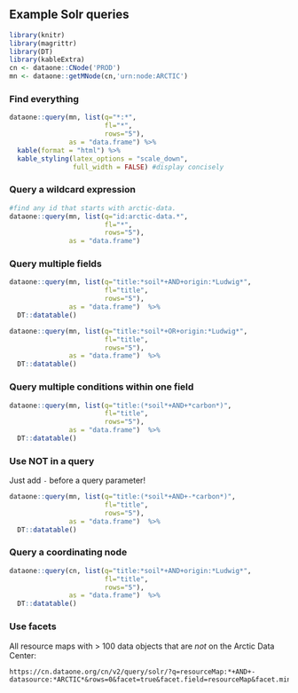 ## Example Solr queries

```r
library(knitr)
library(magrittr)
library(DT)
library(kableExtra)
cn <- dataone::CNode('PROD')
mn <- dataone::getMNode(cn,'urn:node:ARCTIC')
```

### Find everything

```r
dataone::query(mn, list(q="*:*",
                        fl="*",
                        rows="5"),
               as = "data.frame") %>% 
  kable(format = "html") %>% 
  kable_styling(latex_options = "scale_down",
                full_width = FALSE) #display concisely
```

### Query a wildcard expression 

```r
#find any id that starts with arctic-data.
dataone::query(mn, list(q="id:arctic-data.*",
                        fl="*",
                        rows="5"),
               as = "data.frame")
```

### Query multiple fields 

```r
dataone::query(mn, list(q="title:*soil*+AND+origin:*Ludwig*",
                        fl="title",
                        rows="5"),
               as = "data.frame")  %>% 
  DT::datatable()

dataone::query(mn, list(q="title:*soil*+OR+origin:*Ludwig*",
                        fl="title",
                        rows="5"),
               as = "data.frame")  %>% 
  DT::datatable()
```

### Query multiple conditions within one field

```r
dataone::query(mn, list(q="title:(*soil*+AND+*carbon*)",
                        fl="title",
                        rows="5"),
               as = "data.frame")  %>% 
  DT::datatable()
```

### Use NOT in a query

Just add `-` before a query parameter!

```r
dataone::query(mn, list(q="title:(*soil*+AND+-*carbon*)",
                        fl="title",
                        rows="5"),
               as = "data.frame")  %>% 
  DT::datatable()
```

### Query a coordinating node

```r
dataone::query(cn, list(q="title:*soil*+AND+origin:*Ludwig*",
                        fl="title",
                        rows="5"),
               as = "data.frame")  %>% 
  DT::datatable()
```

### Use facets

All resource maps with > 100 data objects that are _not_ on the Arctic Data Center:

```
https://cn.dataone.org/cn/v2/query/solr/?q=resourceMap:*+AND+-datasource:*ARCTIC*&rows=0&facet=true&facet.field=resourceMap&facet.mincount=100
```